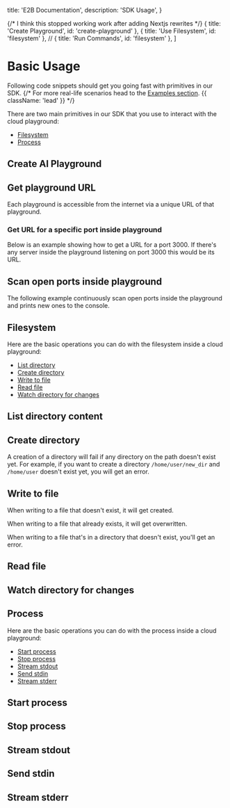   title: 'E2B Documentation',
  description: 'SDK Usage',
}

{/* I think this stopped working work after adding Nextjs rewrites */}
  { title: 'Create Playground', id: 'create-playground' },
  { title: 'Use Filesystem', id: 'filesystem' },
  // { title: 'Run Commands', id: 'filesystem' },
]


# Basic Usage
Following code snippets should get you going fast with primitives in our SDK.
{/* For more real-life scenarios head to the [Examples section](./examples/overview). {{ className: 'lead' }} */}

There are two main primitives in our SDK that you use to interact with the cloud playground:
- [Filesystem](/getting-started/basics#filesystem)
- [Process](/getting-started/basics#process)

## Create AI Playground

<CodeGroupAutoload path="basics/init" isRunnable={false} />


## Get playground URL
Each playground is accessible from the internet via a unique URL of that playground.

<CodeGroupAutoload path="basics/get_url" isRunnable={true} />

### Get URL for a specific port inside playground
Below is an example showing how to get a URL for a port 3000. If there's any server inside the playground listening on port 3000 this would be its URL.

<CodeGroupAutoload path="basics/get_url_port" isRunnable={true} />

## Scan open ports inside playground
The following example continuously scan open ports inside the playground and prints new ones to the console.

<CodeGroupAutoload path="basics/scan_ports" isRunnable={true} /> 


## Filesystem

Here are the basic operations you can do with the filesystem inside a cloud playground:
- [List directory](/getting-started/basics#list-directory-content)
- [Create directory](/getting-started/basics#create-directory)
- [Write to file](/getting-started/basics#write-to-file)
- [Read file](/getting-started/basics#read-file)
- [Watch directory for changes](/getting-started/basics#watch-directory-for-changes)


## List directory content
<CodeGroupAutoload path="basics/fs_ls" isRunnable={true} />

## Create directory

A creation of a directory will fail if any directory on the path doesn't exist yet.
For example, if you want to create a directory `/home/user/new_dir` and `/home/user` doesn't exist yet, you will get an error.

<CodeGroupAutoload path="basics/fs_mkdir" isRunnable={false} />

## Write to file
When writing to a file that doesn't exist, it will get created.

When writing to a file that already exists, it will get overwritten.

When writing to a file that's in a directory that doesn't exist, you'll get an error.

<CodeGroupAutoload path="basics/fs_write" isRunnable={false} />

## Read file
<CodeGroupAutoload path="basics/fs_read" isRunnable={true} />

## Watch directory for changes
<CodeGroupAutoload path="basics/fs_watch" isRunnable={false} />


## Process
Here are the basic operations you can do with the process inside a cloud playground:
- [Start process](/getting-started/basics#start-process)
- [Stop process](/getting-started/basics#stop-process)
- [Stream stdout](/getting-started/basics#stream-stdout)
- [Send stdin](/getting-started/basics#send-stdin)
- [Stream stderr](/getting-started/basics#stream-stderr)

## Start process
<CodeGroupAutoload path="basics/process_start" isRunnable={true} />

## Stop process
<CodeGroupAutoload path="basics/process_stop" isRunnable={false} />

## Stream stdout
<CodeGroupAutoload path="basics/process_stream_stdout" isRunnable={false} />

## Send stdin
<CodeGroupAutoload path="basics/process_write_stdin" isRunnable={true} />

## Stream stderr
<CodeGroupAutoload path="basics/process_stream_stderr" isRunnable={false} />
